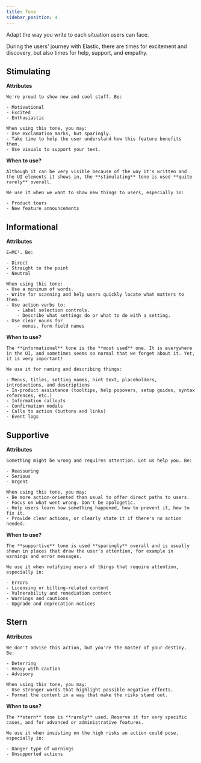 ```yaml
---
title: Tone
sidebar_position: 4
---
```


Adapt the way you write to each situation users can face.

During the users' journey with Elastic, there are times for excitement and discovery, but also times for help, support, and empathy.

## Stimulating

**Attributes**

    We're proud to show new and cool stuff. Be:

    - Motivational
    - Excited
    - Enthusiastic

    When using this tone, you may:
    - Use exclamation marks, but sparingly.
    - Take time to help the user understand how this feature benefits them.
    - Use visuals to support your text.

**When to use?**

    Although it can be very visible because of the way it's written and the UI elements it shows in, the **stimulating** tone is used **quite rarely** overall.

    We use it when we want to show new things to users, especially in:

    - Product tours
    - New feature announcements


## Informational

**Attributes**

    E=MC². Be:

    - Direct
    - Straight to the point
    - Neutral

    When using this tone:
    - Use a minimum of words.
    - Write for scanning and help users quickly locate what matters to them.
    - Use action verbs to:
        - Label selection controls.
        - Describe what settings do or what to do with a setting.
    - Use clear nouns for
        - menus, form field names


**When to use?**

    The **informational** tone is the **most used** one. It is everywhere in the UI, and sometimes seems so normal that we forget about it. Yet, it is very important!

    We use it for naming and describing things:

    - Menus, titles, setting names, hint text, placeholders, introductions, and descriptions
    - In-product assistance (tooltips, help popovers, setup guides, syntax references, etc.)
    - Information callouts
    - Confirmation modals
    - Calls to action (buttons and links)
    - Event logs


## Supportive

**Attributes**

    Something might be wrong and requires attention. Let us help you. Be:

    - Reassuring
    - Serious
    - Urgent

    When using this tone, you may:
    - Be more action-oriented than usual to offer direct paths to users.
    - Focus on what went wrong. Don't be apologetic.
    - Help users learn how something happened, how to prevent it, how to fix it.
    - Provide clear actions, or clearly state it if there's no action needed.


**When to use?**

    The **supportive** tone is used **sparingly** overall and is usually shown in places that draw the user's attention, for example in warnings and error messages.

    We use it when notifying users of things that require attention, especially in:

    - Errors
    - Licensing or billing-related content
    - Vulnerability and remediation content
    - Warnings and cautions
    - Upgrade and deprecation notices


## Stern

**Attributes**

    We don't advise this action, but you're the master of your destiny. Be:

    - Deterring
    - Heavy with caution
    - Advisory

    When using this tone, you may:
    - Use stronger words that highlight possible negative effects.
    - Format the content in a way that make the risks stand out.

**When to use?**

    The **stern** tone is **rarely** used. Reserve it for very specific cases, and for advanced or administrative features.

    We use it when insisting on the high risks an action could pose, especially in:

    - Danger type of warnings
    - Unsupported actions
